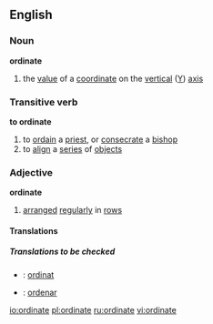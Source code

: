 ==English==
===Noun===
'''ordinate'''
#{{mathematics}} the [[value]] of a [[coordinate]] on the [[vertical]] ([[Y]]) [[axis]]
===Transitive verb===
'''to ordinate'''
# to [[ordain]] a [[priest]], or [[consecrate]] a [[bishop]]
# to [[align]] a [[series]] of [[object]]s
===Adjective===
'''ordinate'''
# [[arranged]] [[regularly]] in [[row]]s

====Translations====
=====Translations to be checked=====
*{{ttbc|Indonesian}}: [[ordinat]]
*{{ttbc|Spanish}}: [[ordenar]]

[[io:ordinate]]
[[pl:ordinate]]
[[ru:ordinate]]
[[vi:ordinate]]